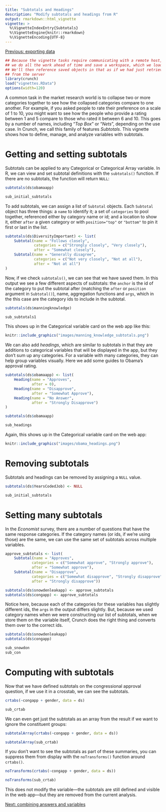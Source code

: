 ```yaml
---
title: "Subtotals and Headings"
description: "Modify subtotals and headings from R"
output: rmarkdown::html_vignette
vignette: >
  %\VignetteIndexEntry{Subtotals}
  %\VignetteEngine{knitr::rmarkdown}
  %\VignetteEncoding{UTF-8}
---
```


[Previous: exporting data](export.html)
```r
## Because the vignette tasks require communicating with a remote host,
## we do all the work ahead of time and save a workspace, which we load here.
## We'll then reference saved objects in that as if we had just retrieved them
## from the server
library(crunch)
load("vignettes.RData")
options(width=120)
```

A common task in the market research world is to collapse two or more categories together to see how the collapsed categories compare to one another. For example, if you asked people to rate their preference on a scale of 1 to 10, you might want to see how the people who provide a rating between 1 and 5 compare to those who rated it between 6 and 10. This goes by a number of names, including "_Top Box_" or "_Nets_", depending on the use case. In Crunch, we call this family of features _Subtotals_. This vignette shows how to define, manage, and analyze variables with subtotals.

# Getting and setting subtotals

Subtotals can be applied to any Categorical or Categorical Array variable. In R, we can view and set subtotal definitions with the `subtotals()` function. If there are no subtotals, the function will return `NULL`:

```r
subtotals(ds$obamaapp)
```
```r
sub_initial_subtotals
```

To add subtotals, we can assign a list of `Subtotal` objects. Each `Subtotal` object has three things: a `name` to identify it; a set of `categories` to pool together, referenced either by category name or id; and a location to show it, either `after` a given category or with `position="top"` or `"bottom"` to pin it first or last in the list.

```r
subtotals(ds$DiversityImportant) <- list(
    Subtotal(name = "Follows closely",
             categories = c("Strongly closely", "Very closely"),
             after = "Somewhat closely"),
    Subtotal(name = "Generally disagree",
             categories = c("Not very closely", "Not at all"),
             after = "Not at all")
)
```

Now, if we check `subtotals()`, we can see that we have saved them. In this output we see a few different aspects of subtotals: the `anchor` is the id of the category to put the subtotal after (matching the `after` or `position` argument in `Subtotal()`), name, aggregation functions and `args`, which in the this case are the category ids to include in the subtotal.

```r
subtotals(ds$manningknowledge)
```
```r
sub_subtotals1
```

This shows up in the Categorical variable card on the web app like this:

```r
knitr::include_graphics("images/manning_knowledge_subtotals.png")

```

We can also add _headings_, which are similar to subtotals in that they are additions to categorical variables that will be displayed in the app, but they don't sum up any categories. For a variable with many categories, they can help group variables visually. Here we add some guides to Obama's approval rating.

```r
subtotals(ds$obamaapp) <- list(
    Heading(name = "Approves",
            after = 0),
    Heading(name = "Disapprove",
            after = "Somewhat Approve"),
    Heading(name = "No Answer",
            after = "Strongly Disapprove")
)

subtotals(ds$obamaapp)
```
```r
sub_headings
```

Again, this shows up in the Categorical variable card on the web app:

```r
knitr::include_graphics("images/obama_headings.png")

```

# Removing subtotals

Subtotals and headings can be removed by assigning a `NULL` value.

```r
subtotals(ds$YearsCodedJob) <- NULL
```
```r
sub_initial_subtotals
```

# Setting many subtotals

In the _Economist_ survey, there are a number of questions that have the same response categories. If the category names (or ids, if we're using those) are the same, we can use the same set of subtotals across multiple variables.

```r
approve_subtotals <- list(
    Subtotal(name = "Approves",
            categories = c("Somewhat approve", "Strongly approve"),
            after = "Somewhat approve"),
    Subtotal(name = "Disapprove",
            categories = c("Somewhat disapprove", "Strongly disapprove"),
            after = "Strongly disapprove"))
```

```r
subtotals(ds$snowdenleakapp) <- approve_subtotals
subtotals(ds$congapp) <- approve_subtotals
```

Notice here, because each of the categories for these variables has slightly different ids, the `args` in the output differs slightly. But, because we used category names when we were constructing our list of subtotals, when we store them on the variable itself, Crunch does the right thing and converts them over to the correct ids.

```r
subtotals(ds$snowdenleakapp)
subtotals(ds$congapp)
```
```r
sub_snowdon
sub_con
```


# Computing with subtotals

Now that we have defined subtotals on the congressional approval question, if we use it in a crosstab, we can see the subtotals.

```r
crtabs(~congapp + gender, data = ds)
```
```r
sub_crtab
```

We can even get just the subtotals as an array from the result if we want to ignore the constituent groups:

```r
subtotalArray(crtabs(~congapp + gender, data = ds))
```
```r
subtotalArray(sub_crtab)
```

If you don't want to see the subtotals as part of these summaries, you can suppress them from display with the `noTransforms()` function around `crtabs()`.

```r
noTransforms(crtabs(~congapp + gender, data = ds))
```
```r
noTransforms(sub_crtab)
```

This does not modify the variable---the subtotals are still defined and visible in the web app---but they are removed from the current analysis.

[Next: combining answers and variables](combine-cut-interact.html)
